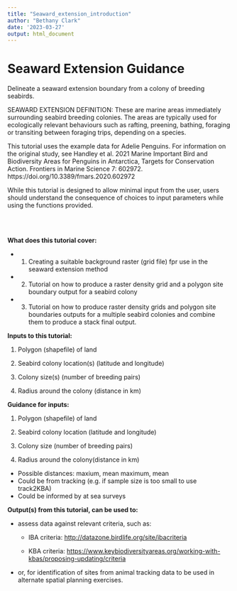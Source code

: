 ```yaml
---
title: "Seaward_extension_introduction"
author: "Bethany Clark"
date: '2023-03-27'
output: html_document
---
```

<!--- This is an HTML comment in RMarkdown. You can use these comments to make notes that won't get read when running the code -->

<!--- {-} curly brackets hash means subsections won't get numbered -->

# Seaward Extension Guidance {.unnumbered}

Delineate  a seaward extension boundary from a colony of breeding seabirds.

SEAWARD EXTENSION DEFINITION: These are marine areas immediately surrounding seabird breeding colonies. The areas are typically used for ecologically relevant behaviours such as rafting, preening, bathing, foraging or transiting between foraging trips, depending on a species.

This tutorial uses the example data for Adelie Penguins. For information on the original study, see Handley et al. 2021 Marine Important Bird and Biodiversity Areas for Penguins in Antarctica, Targets for Conservation Action. Frontiers in Marine Science 7: 602972. https://doi.org/10.3389/fmars.2020.602972

While this tutorial is designed to allow minimal input from the user, users should understand the consequence of choices to input parameters while using the functions provided.

<!--- Add more background and references. Thaxter, Critchey, etc. -->

<br> <br>

**What does this tutorial cover:**

-   1. Creating a suitable background raster (grid file) fpr use in the seaward extension method

-   2. Tutorial on how to produce a raster density grid and a polygon site boundary output for a seabird colony

-   3. Tutorial on how to produce raster density grids and polygon site boundaries outputs for a multiple seabird colonies and combine them to produce a stack final output.

<!--- Add links to scripts -->

<!--- Add a space after the line to start the bulleted list -->

<!--- Placing **text** will make text bold -->

**Inputs to this tutorial:**

1.   Polygon (shapefile) of land

2.   Seabird colony location(s) (latitude and longitude)

3.   Colony size(s) (number of breeding pairs)

4.   Radius around the colony (distance in km)

**Guidance for inputs:**

1.   Polygon (shapefile) of land

2.   Seabird colony location (latitude and longitude)

3.   Colony size (number of breeding pairs)

4.   Radius around the colony(distance in km)

- Possible distances: maxium, mean maximum, mean
- Could be from tracking (e.g. if sample size is too small to use track2KBA)
- Could be informed by at sea surveys


<!--- Complete the guidance -->

**Output(s) from this tutorial, can be used to:**

-   assess data against relevant criteria, such as:

    -   IBA criteria: <http://datazone.birdlife.org/site/ibacriteria>

    -   KBA criteria: <https://www.keybiodiversityareas.org/working-with-kbas/proposing-updating/criteria>\

-   or, for identification of sites from animal tracking data to be used in alternate spatial planning exercises.
